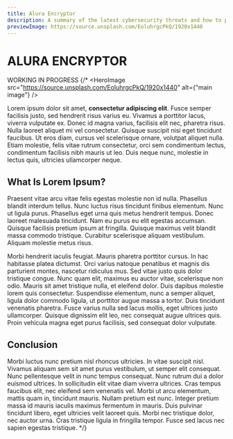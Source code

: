 ```yaml
---
title: Alura Encryptor
description: A summary of the latest cybersecurity threats and how to protect yourself and your organization from them in 2023.
previewImage: https://source.unsplash.com/EoluhrgcPkQ/1920x1440
---
```


# ALURA ENCRYPTOR

WORKING IN PROGRESS
{/* <HeroImage src="https://source.unsplash.com/EoluhrgcPkQ/1920x1440" alt={"main image"} />

Lorem ipsum dolor sit amet, **consectetur adipiscing elit**. Fusce semper facilisis justo, sed hendrerit risus varius eu. Vivamus a porttitor lacus, viverra vulputate ex. Donec id magna varius, facilisis elit nec, pharetra risus. Nulla laoreet aliquet mi vel consectetur. Quisque suscipit nisi eget tincidunt faucibus. Ut eros diam, cursus vel scelerisque ornare, volutpat aliquet nulla. Etiam molestie, felis vitae rutrum consectetur, orci sem condimentum lectus, condimentum facilisis nibh mauris ut leo. Duis neque nunc, molestie in lectus quis, ultricies ullamcorper neque.

## What Is Lorem Ipsum?
Praesent vitae arcu vitae felis egestas molestie non id nulla. Phasellus blandit interdum tellus. Nunc luctus risus tincidunt finibus elementum. Nunc ut ligula purus. Phasellus eget urna quis metus hendrerit tempus. Donec laoreet malesuada tincidunt. Nam eu purus eu elit egestas accumsan. Quisque facilisis pretium ipsum at fringilla. Quisque maximus velit blandit massa commodo tristique. Curabitur scelerisque aliquam vestibulum. Aliquam molestie metus risus.

Morbi hendrerit iaculis feugiat. Mauris pharetra porttitor cursus. In hac habitasse platea dictumst. Orci varius natoque penatibus et magnis dis parturient montes, nascetur ridiculus mus. Sed vitae justo quis dolor tristique congue. Nunc quam elit, maximus eu auctor vitae, scelerisque non odio. Mauris sit amet tristique nulla, et eleifend dolor. Duis dapibus molestie lorem quis consectetur. Suspendisse elementum, nunc a semper aliquet, ligula dolor commodo ligula, ut porttitor augue massa a tortor. Duis tincidunt venenatis pharetra. Fusce varius nulla sed lacus mollis, eget ultrices justo ullamcorper. Quisque dignissim elit leo, nec consequat augue ultrices quis. Proin vehicula magna eget purus facilisis, sed consequat dolor vulputate.

## Conclusion
Morbi luctus nunc pretium nisl rhoncus ultricies. In vitae suscipit nisl. Vivamus aliquam sem sit amet purus vestibulum, ut semper elit consequat. Nunc pellentesque velit in nunc tempus consequat. Nunc rutrum dui a dolor euismod ultrices. In sollicitudin elit vitae diam viverra ultrices. Cras tempus faucibus elit, nec eleifend sem venenatis vel. Morbi ut arcu elementum, mattis quam in, tincidunt mauris. Nullam pretium est nunc. Integer pretium massa id mauris iaculis maximus fermentum in mauris. Duis pulvinar tincidunt libero, eget ultricies velit laoreet quis. Morbi nec tristique dolor, nec auctor urna. Cras tristique ligula in fringilla tempor. Fusce sed lacus nec sapien egestas tristique. */}
